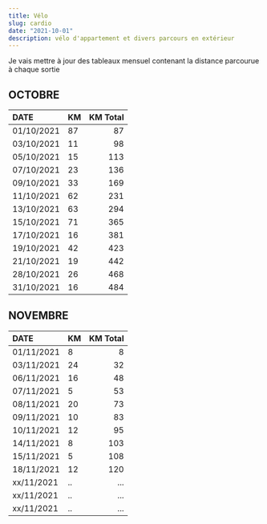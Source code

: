 ```yaml
---
title: Vélo
slug: cardio
date: "2021-10-01"
description: vélo d'appartement et divers parcours en extérieur
---
```


Je vais mettre à jour des tableaux mensuel contenant la distance parcourue à chaque sortie

## OCTOBRE

| DATE       | KM | KM Total |
| :-----     | :--| --------:|
| 01/10/2021 | 87 |       87 |
| 03/10/2021 | 11 |       98 |
| 05/10/2021 | 15 |      113 |
| 07/10/2021 | 23 |      136 |
| 09/10/2021 | 33 |      169 |
| 11/10/2021 | 62 |      231 |
| 13/10/2021 | 63 |      294 |
| 15/10/2021 | 71 |      365 |
| 17/10/2021 | 16 |      381 |
| 19/10/2021 | 42 |      423 |
| 21/10/2021 | 19 |      442 |
| 28/10/2021 | 26 |      468 |
| 31/10/2021 | 16 |      484 |

## NOVEMBRE

| DATE       | KM | KM Total |
| :-----     | :--| --------:|
| 01/11/2021 |  8 |        8 |
| 03/11/2021 | 24 |       32 |
| 06/11/2021 | 16 |       48 |
| 07/11/2021 |  5 |       53 |
| 08/11/2021 | 20 |       73 |
| 09/11/2021 | 10 |       83 |
| 10/11/2021 | 12 |       95 |
| 14/11/2021 |  8 |      103 |
| 15/11/2021 |  5 |      108 |
| 18/11/2021 | 12 |      120 |
| xx/11/2021 | .. |      ... |
| xx/11/2021 | .. |      ... |
| xx/11/2021 | .. |      ... |